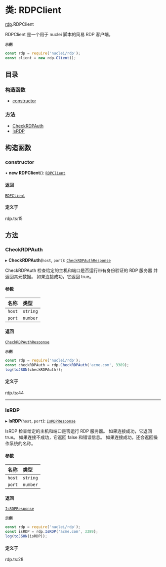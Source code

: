 # 类: RDPClient

[rdp](/templates/protocols/javascript/modules/rdp).RDPClient

RDPClient 是一个用于 nuclei 脚本的简易 RDP 客户端。

**`示例`**

```javascript
const rdp = require('nuclei/rdp');
const client = new rdp.Client();
```

## 目录

### 构造函数

- [constructor](/templates/protocols/javascript/modules/rdp.RDPClient#constructor)

### 方法

- [CheckRDPAuth](/templates/protocols/javascript/modules/rdp.RDPClient#checkrdpauth)
- [IsRDP](/templates/protocols/javascript/modules/rdp.RDPClient#isrdp)

## 构造函数

### constructor

• **new RDPClient**(): [`RDPClient`](/templates/protocols/javascript/modules/rdp.RDPClient)

#### 返回

[`RDPClient`](/templates/protocols/javascript/modules/rdp.RDPClient)

#### 定义于

rdp.ts:15

## 方法

### CheckRDPAuth

▸ **CheckRDPAuth**(`host`, `port`): [`CheckRDPAuthResponse`](/templates/protocols/javascript/modules/rdp.CheckRDPAuthResponse)

CheckRDPAuth 检查给定的主机和端口是否运行带有身份验证的 RDP 服务器
并返回其元数据。
如果连接成功，它返回 true。

#### 参数

| 名称 | 类型 |
| :------ | :------ |
| `host` | `string` |
| `port` | `number` |

#### 返回

[`CheckRDPAuthResponse`](/templates/protocols/javascript/modules/rdp.CheckRDPAuthResponse)

**`示例`**

```javascript
const rdp = require('nuclei/rdp');
const checkRDPAuth = rdp.CheckRDPAuth('acme.com', 3389);
log(toJSON(checkRDPAuth));
```

#### 定义于

rdp.ts:44

___

### IsRDP

▸ **IsRDP**(`host`, `port`): [`IsRDPResponse`](/templates/protocols/javascript/modules/rdp.IsRDPResponse)

IsRDP 检查给定的主机和端口是否运行 RDP 服务器。
如果连接成功，它返回 true。
如果连接不成功，它返回 false 和错误信息。
如果连接成功，还会返回操作系统的名称。

#### 参数

| 名称 | 类型 |
| :------ | :------ |
| `host` | `string` |
| `port` | `number` |

#### 返回

[`IsRDPResponse`](/templates/protocols/javascript/modules/rdp.IsRDPResponse)

**`示例`**

```javascript
const rdp = require('nuclei/rdp');
const isRDP = rdp.IsRDP('acme.com', 3389);
log(toJSON(isRDP));
```

#### 定义于

rdp.ts:28
